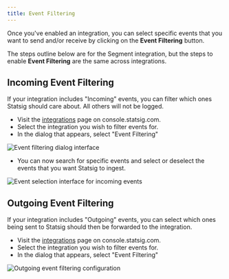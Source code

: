 ```yaml
---
title: Event Filtering
---
```


Once you've enabled an integration, you can select specific events that you want to send and/or receive by clicking on the **Event Filtering** button.

The steps outline below are for the Segment integration, but the steps to enable **Event Filtering** are the same across integrations.

## Incoming Event Filtering

If your integration includes "Incoming" events, you can filter which ones Statsig should care about. All others will not be logged.

- Visit the [integrations](https://console.statsig.com/integrations) page on console.statsig.com.
- Select the integration you wish to filter events for.
- In the dialog that appears, select "Event Filtering"

<Frame>
  <img src="https://user-images.githubusercontent.com/1315028/150829446-149dc7c5-0025-451a-8fae-09760b4f0566.png" alt="Event filtering dialog interface" />
</Frame>

- You can now search for specific events and select or deselect the events that you want Statsig to ingest.

<Frame>
  <img src="https://user-images.githubusercontent.com/1315028/150829346-e2f29d7e-bca3-4427-8d54-02e96f37951d.png" alt="Event selection interface for incoming events" />
</Frame>

## Outgoing Event Filtering

If your integration includes "Outgoing" events, you can select which ones being sent to Statsig should then be forwarded to the integration.

- Visit the [integrations](https://console.statsig.com/integrations) page on console.statsig.com.
- Select the integration you wish to filter events for.
- In the dialog that appears, select "Event Filtering"

<Frame>
  <img src="https://user-images.githubusercontent.com/1315028/150853774-6112c939-d101-4e15-9f74-3d872e6ba6f3.png" alt="Outgoing event filtering configuration" />
</Frame>
